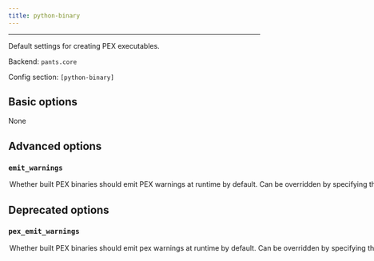 ```yaml
---
title: python-binary
---
```



---

Default settings for creating PEX executables.

Backend: <span className="color--primary">`pants.core`</span>

Config section: <span className="color--primary">`[python-binary]`</span>

<span className={styles.options}>

## Basic options

None

## Advanced options

### `emit_warnings`

<Option
  cli_repr={`--[no-]python-binary-emit-warnings`}
  env_repr="PANTS_PYTHON_BINARY_EMIT_WARNINGS"
  default_repr={`True`}
>
  Whether built PEX binaries should emit PEX warnings at runtime by default. Can
  be overridden by specifying the `emit_warnings` parameter of individual
  `pex_binary` targets
</Option>

## Deprecated options

### `pex_emit_warnings`

<Option
  cli_repr={`--[no-]python-binary-pex-emit-warnings`}
  env_repr="PANTS_PYTHON_BINARY_PEX_EMIT_WARNINGS"
  default_repr={`True`}
  removal_version="2.1.0.dev0"
  removal_hint={"Use `emit_warnings` rather than `pex_emit_warnings`."}
>
  Whether built PEX binaries should emit pex warnings at runtime by default. Can
  be overridden by specifying the `emit_warnings` parameter of individual
  `pex_binary` targets
</Option>

</span>

